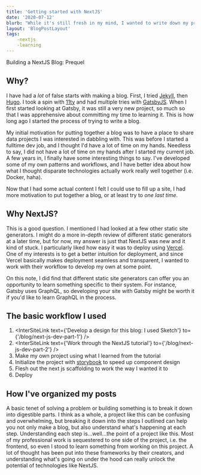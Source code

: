 ```yaml
---
title: 'Getting started with NextJS'
date: '2020-07-12'
blurb: "While it's still fresh in my mind, I wanted to write down my process for putting this blog togther. The 'easy' parts ended up taking much longer than what I though would be the harder parts." 
layout: 'BlogPostLayout'
tags:
    -nextjs
    -learning
---
```

<div style={{color: 'blue'}}>Building a NextJS Blog: Prequel </div>

## Why?
I have had a _lot_ of false starts with making a blog. First, I tried [Jekyll](https://jekyllrb.com/), then 
[Hugo](https://gohugo.io/). I took a spin with [11ty](https://www.11ty.dev/)
and had multiple tries with [GatsbyJS](https://www.gatsbyjs.org/). When I first started looking at Gatsby, it was still a very new project,
so much so that I was apprehensive about committing my time to learning it. This is how long ago I started the process
of trying to write a blog.

My initial motivation for putting together a blog was to have a place to share data projects I was interested in 
dabbling with. This was before I started a fulltime dev job, and I thought I'd have a lot of time on my hands.
Needless to say, I did not have a lot of time on my hands after I started my current job. A few years in, I finally
have some interesting things to say. I've developed some of my own patterns and workflows, and I have better idea
about how what I thought disparate technologies actually work really well together (i.e. Docker, haha).

Now that I had some actual content I felt I could use to fill up a site, I had more motivation to put together a blog,
or at least try to _one last time_.

## Why NextJS?
This is a good question. I mentioned I had looked at a few other static site generators. I might do a more
in-depth review of different static generators at a later time, but for now, my answer is just that NextJS was new
and it kind of stuck. I particularly liked how easy it was to deploy using [Vercel](https://vercel.com/). One of my
interests is to get a better intuition for deployment, and since Vercel basically makes deployment seamless and transparent,
I wanted to work with their workflow to develop my own at some point.

On this note, I did find that different static site generators can offer you an opportunity to learn something
specific to their system. For instance, Gatsby uses GraphQL, so developing your site with Gatsby might be worth it
if you'd like to learn GraphQL in the process. 


## The basic workflow I used
1. <InterSiteLink text={'Develop a design for this blog: I used Sketch'} to={'/blog/next-js-dev-part-1'} />
2. <InterSiteLink text={'Work through the NextJS tutorial'} to={'/blog/next-js-dev-part-2'} />
3. Make my own project using what I learned from the tutorial
4. Initialize the project with [storybook](https://storybook.js.org/) to speed up component design
5. Flesh out the next js scaffolding to work the way I wanted it to
6. Deploy

## How I've organized my posts
A basic tenet of solving a problem or building something is to break it down into digestible parts. I think as a whole,
a project like this can be confusing and overwhelming, but breaking it down into the steps I outlined can help you 
not only make a blog, but also understand what's happening at each step. Understanding each step is...well...the point
of a project like this. Most of my professional work is sequestered to one side of the project, i.e. the frontend, so 
even I stood to learn something from working on this project. A lot of thought has been put into these frameworks
by their creators, and understanding what's going on under the hood can really unlock the potential of technologies
like NextJS.
